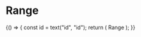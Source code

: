 
<Meta title="Objects/Form/Range" component={Range} />

# Range

<Canvas>
  <Story name="default">
    {() => {
      const id = text("id", "id");
      return (
        <Fragment>
          <Label id={id} block>
            Range
          </Label>
          <Range id={id} name={text("name", "name")} />
        </Fragment>
      );
    }}
  </Story>
</Canvas>
